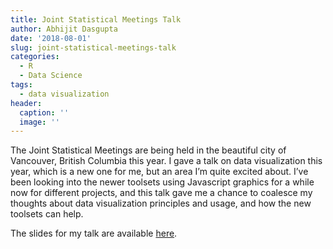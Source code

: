 ```yaml
---
title: Joint Statistical Meetings Talk
author: Abhijit Dasgupta
date: '2018-08-01'
slug: joint-statistical-meetings-talk
categories:
  - R
  - Data Science
tags:
  - data visualization
header:
  caption: ''
  image: ''
---
```


The Joint Statistical Meetings are being held in the beautiful city of 
Vancouver, British Columbia this year. I gave a talk on data visualization this year, which is a new one for me, but an area I'm quite excited about. I've been looking into the newer toolsets using Javascript graphics for a while now for different projects, and this talk gave me a chance to coalesce my thoughts about data visualization principles and usage, and how the new toolsets can help.

The slides for my talk are available <a href="https://www.dropbox.com/s/w6ffiync7n3asja/JSM18.pdf?dl=0" target=_blank>here</a>.
